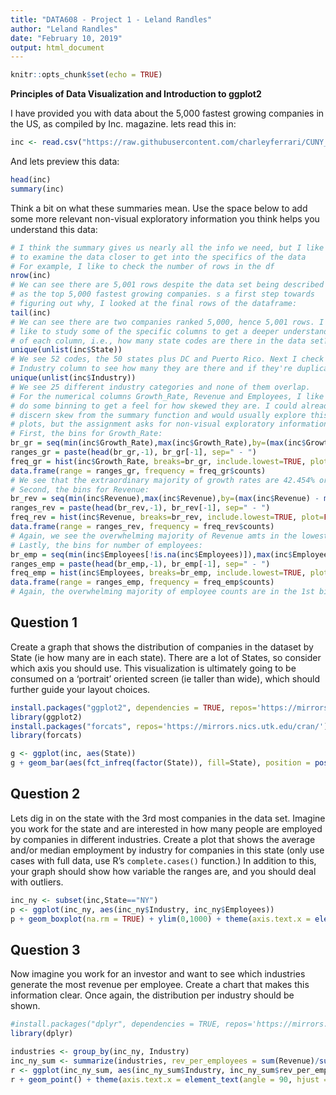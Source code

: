 ---
title: "DATA608 - Project 1 - Leland Randles"
author: "Leland Randles"
date: "February 10, 2019"
output: html_document
---

```{r setup, include=FALSE}
knitr::opts_chunk$set(echo = TRUE)
```

**Principles of Data Visualization and Introduction to ggplot2**

I have provided you with data about the 5,000 fastest growing companies in the US, as compiled by Inc. magazine. lets read this in:

```{r}
inc <- read.csv("https://raw.githubusercontent.com/charleyferrari/CUNY_DATA_608/master/module1/Data/inc5000_data.csv", header= TRUE)
```

And lets preview this data:

```{r}
head(inc)
summary(inc)
```

Think a bit on what these summaries mean. Use the space below to add some more relevant non-visual exploratory information you think helps you understand this data:

```{r}
# I think the summary gives us nearly all the info we need, but I like
# to examine the data closer to get into the specifics of the data
# For example, I like to check the number of rows in the df
nrow(inc)
# We can see there are 5,001 rows despite the data set being described 
# as the top 5,000 fastest growing companies. s a first step towards 
# figuring out why, I looked at the final rows of the dataframe:
tail(inc)
# We can see there are two companies ranked 5,000, hence 5,001 rows. I also 
# like to study some of the specific columns to get a deeper understanding 
# of each column, i.e., how many state codes are there in the data set? 
unique(unlist(inc$State))
# We see 52 codes, the 50 states plus DC and Puerto Rico. Next I check the
# Industry column to see how many they are there and if they're duplicative.
unique(unlist(inc$Industry))
# We see 25 different industry categories and none of them overlap.
# For the numerical columns Growth_Rate, Revenue and Employees, I like to
# do some binning to get a feel for how skewed they are. I could already 
# discern skew from the summary function and would usually explore this via
# plots, but the assignment asks for non-visual exploratory information.
# First, the bins for Growth_Rate:
br_gr = seq(min(inc$Growth_Rate),max(inc$Growth_Rate),by=(max(inc$Growth_Rate) - min(inc$Growth_Rate))/10)
ranges_gr = paste(head(br_gr,-1), br_gr[-1], sep=" - ")
freq_gr = hist(inc$Growth_Rate, breaks=br_gr, include.lowest=TRUE, plot=FALSE)
data.frame(range = ranges_gr, frequency = freq_gr$counts)
# We see that the extraordinary majority of growth rates are 42.454% or lower
# Second, the bins for Revenue:
br_rev = seq(min(inc$Revenue),max(inc$Revenue),by=(max(inc$Revenue) - min(inc$Revenue))/10)
ranges_rev = paste(head(br_rev,-1), br_rev[-1], sep=" - ")
freq_rev = hist(inc$Revenue, breaks=br_rev, include.lowest=TRUE, plot=FALSE)
data.frame(range = ranges_rev, frequency = freq_rev$counts)
# Again, we see the overwhelming majority of Revenue amts in the lowest bin
# Lastly, the bins for number of employees:
br_emp = seq(min(inc$Employees[!is.na(inc$Employees)]),max(inc$Employees[!is.na(inc$Employees)]),by=(max(inc$Employees[!is.na(inc$Employees)]) - min(inc$Employees[!is.na(inc$Employees)]))/10)
ranges_emp = paste(head(br_emp,-1), br_emp[-1], sep=" - ")
freq_emp = hist(inc$Employees, breaks=br_emp, include.lowest=TRUE, plot=FALSE)
data.frame(range = ranges_emp, frequency = freq_emp$counts)
# Again, the overwhelming majority of employee counts are in the 1st bin
```

## Question 1

Create a graph that shows the distribution of companies in the dataset by State (ie how many are in each state). There are a lot of States, so consider which axis you should use. This visualization is ultimately going to be consumed on a 'portrait' oriented screen (ie taller than wide), which should further guide your layout choices.

```{r results='hide', message=FALSE, warning=FALSE}
install.packages("ggplot2", dependencies = TRUE, repos='https://mirrors.nics.utk.edu/cran/')
library(ggplot2)
install.packages("forcats", repos='https://mirrors.nics.utk.edu/cran/')
library(forcats)
```

```{r}
g <- ggplot(inc, aes(State))
g + geom_bar(aes(fct_infreq(factor(State)), fill=State), position = position_stack(reverse = TRUE), show.legend = F) + coord_flip() + ylab("Number of Companies in Top 5,000") + ggtitle("5,000 Fastest Growing Companies - Count by State")
```

## Question 2

Lets dig in on the state with the 3rd most companies in the data set. Imagine you work for the state and are interested in how many people are employed by companies in different industries. Create a plot that shows the average and/or median employment by industry for companies in this state (only use cases with full data, use R's `complete.cases()` function.) In addition to this, your graph should show how variable the ranges are, and you should deal with outliers.

```{r}
inc_ny <- subset(inc,State=="NY")
p <- ggplot(inc_ny, aes(inc_ny$Industry, inc_ny$Employees))
p + geom_boxplot(na.rm = TRUE) + ylim(0,1000) + theme(axis.text.x = element_text(angle = 90, hjust = 1))
```

## Question 3

Now imagine you work for an investor and want to see which industries generate the most revenue per employee. Create a chart that makes this information clear. Once again, the distribution per industry should be shown.

```{r results='hide', message=FALSE, warning=FALSE}
#install.packages("dplyr", dependencies = TRUE, repos='https://mirrors.nics.utk.edu/cran/')
library(dplyr)
```

```{r}
industries <- group_by(inc_ny, Industry)
inc_ny_sum <- summarize(industries, rev_per_employees = sum(Revenue)/sum(Employees))
r <- ggplot(inc_ny_sum, aes(inc_ny_sum$Industry, inc_ny_sum$rev_per_employees))
r + geom_point() + theme(axis.text.x = element_text(angle = 90, hjust = 1)) + scale_y_continuous(labels = scales::dollar) + xlab("Industry") + ylab("Revenue per Employee")
```

